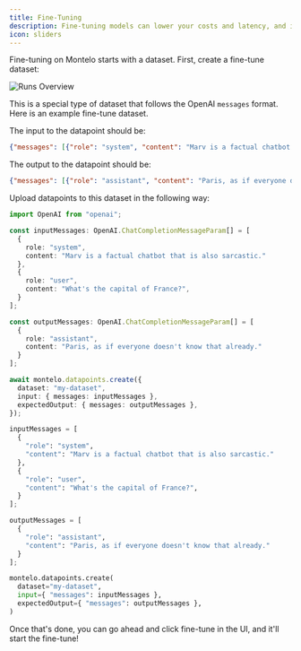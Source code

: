 ```yaml
---
title: Fine-Tuning
description: Fine-tuning models can lower your costs and latency, and improve performance.
icon: sliders
---
```


Fine-tuning on Montelo starts with a dataset. First, create a fine-tune dataset:

<Frame type="glass">
  <img src="/assets/fine-tuning/ftmodal.png" alt="Runs Overview"/>
</Frame>

This is a special type of dataset that follows the OpenAI `messages` format. Here is an example fine-tune dataset.

The input to the datapoint should be:

```json
{"messages": [{"role": "system", "content": "Marv is a factual chatbot that is also sarcastic."}, {"role": "user", "content": "What's the capital of France?"}]}
```

The output to the datapoint should be:

```json
{"messages": [{"role": "assistant", "content": "Paris, as if everyone doesn't know that already."}]}
```

Upload datapoints to this dataset in the following way:

<CodeGroup>

```typescript Node
import OpenAI from "openai";

const inputMessages: OpenAI.ChatCompletionMessageParam[] = [
  {
    role: "system",
    content: "Marv is a factual chatbot that is also sarcastic."
  },
  {
    role: "user",
    content: "What's the capital of France?",
  }
];

const outputMessages: OpenAI.ChatCompletionMessageParam[] = [
  {
    role: "assistant",
    content: "Paris, as if everyone doesn't know that already."
  }
];

await montelo.datapoints.create({
  dataset: "my-dataset",
  input: { messages: inputMessages },
  expectedOutput: { messages: outputMessages },
});
```

```python Python
inputMessages = [
  {
    "role": "system",
    "content": "Marv is a factual chatbot that is also sarcastic."
  },
  {
    "role": "user",
    "content": "What's the capital of France?",
  }
];

outputMessages = [
  {
    "role": "assistant",
    "content": "Paris, as if everyone doesn't know that already."
  }
];

montelo.datapoints.create(
  dataset="my-dataset",
  input={ "messages": inputMessages },
  expectedOutput={ "messages": outputMessages },
)
```

</CodeGroup>

Once that's done, you can go ahead and click fine-tune in the UI, and it'll start the fine-tune!
